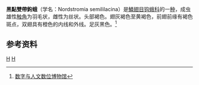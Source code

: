 {{Speciesbox
| taxon = Nordstromia semililacina
| binomial_authority = Inoue，1992
| image = Nordstroemia_semililacina_male.jpg
| image_caption = 黑點雙帶鉤蛾
}}
'''黑點雙帶鉤蛾'''（学名：Nordstromia semililacina）是[[鱗翅目|鱗翅目]][[钩蛾科|钩蛾科]]的一[[种_(生物)|种]]，成虫雄性[[触角|触角]]为羽毛状，雌性为丝状。头部褐色。翅灰褐色至黄褐色，前翅前缘有褐色斑点，双翅具有橙色的内线和外线。足灰黑色。<ref>[http://digimuse.nmns.edu.tw/DigiMuse/NewModule.aspx?ObjectId=0b00000180033fdf&ParentID=0b00000180033fdf&Domin=z&Field=i0 数字与人文数位博物馆]</ref>

==参考资料==
{{reflist}}
{{Taxonbar}}
[[Category:线钩蛾属|H]]
[[Category:台灣特有種|H]]